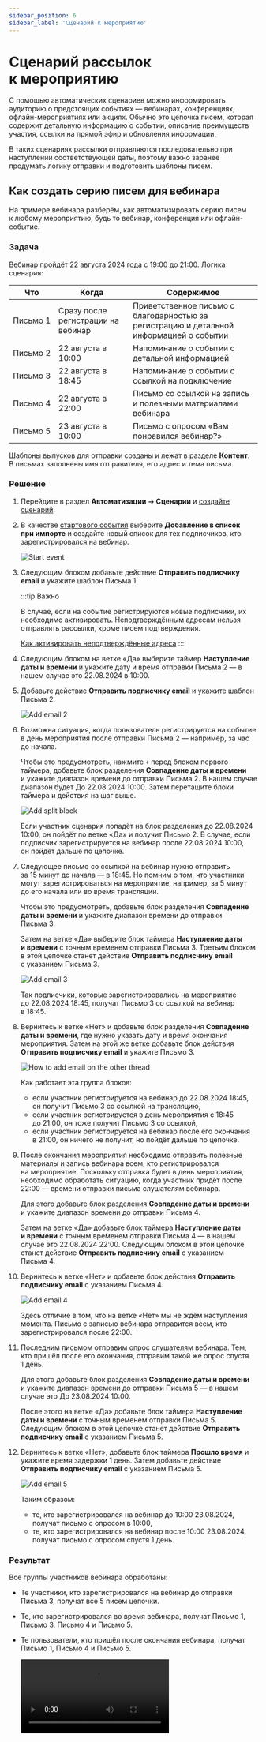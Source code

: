 ```yaml
---
sidebar_position: 6
sidebar_label: 'Cценарий к мероприятию'
---
```



# Сценарий рассылок к&nbsp;мероприятию

С помощью автоматических сценариев можно информировать аудиторию о предстоящих событиях&nbsp;&mdash; вебинарах, конференциях, офлайн-мероприятиях или акциях. Обычно это цепочка писем, которая содержит детальную информацию о&nbsp;событии, описание преимуществ участия, ссылки на&nbsp;прямой эфир и&nbsp;обновления информации.

​​В таких сценариях рассылки отправляются последовательно при наступлении соответствующей даты, поэтому важно заранее продумать логику отправки и&nbsp;подготовить шаблоны писем.

## Как создать серию писем для&nbsp;вебинара

На&nbsp;примере вебинара разберём, как автоматизировать серию писем к&nbsp;любому мероприятию, будь&nbsp;то вебинар, конференция или офлайн-событие.

### Задача

Вебинар пройдёт 22&nbsp;августа 2024 года с&nbsp;19:00 до&nbsp;21:00. Логика сценария:

| Что           | Когда                              | Содержимое                                                                              |
| ------------- | ---------------------------------- | --------------------------------------------------------------------------------------- |
| Письмо&nbsp;1 | Сразу после регистрации на вебинар | Приветственное письмо с благодарностью за регистрацию и детальной информацией о событии |
| Письмо&nbsp;2 | 22 августа в 10:00                 | Напоминание о событии с детальной информацией                                           |
| Письмо&nbsp;3 | 22 августа в 18:45                 | Напоминание о событии с ссылкой на подключение                                          |
| Письмо&nbsp;4 | 22 августа в 22:00                 | Письмо со ссылкой на запись и полезными материалами вебинара                            |
| Письмо&nbsp;5 | 23 августа в 10:00                 | Письмо с опросом «Вам понравился вебинар?»                                              |

Шаблоны выпусков для отправки созданы и&nbsp;лежат в&nbsp;разделе **Контент**. В&nbsp;письмах заполнены имя отправителя, его адрес и&nbsp;тема письма.

### Решение

1. Перейдите в&nbsp;раздел **Автоматизации → Сценарии** и&nbsp;[создайте сценарий](https://docs.sendsay.ru/automations/automation-with-workflows/workflow-creation/#как-создать-сценарий).

2. В&nbsp;качестве [стартового события](https://docs.sendsay.ru/automations/automation-with-workflows/workflow-blocks/#стартовые-события) выберите **Добавление в&nbsp;список при&nbsp;импорте** и&nbsp;создайте новый список для тех подписчиков, кто зарегистрировался на&nbsp;вебинар.

   ![Start event](/img/automations/automation-with-workflows/workflow-for-event/start-event.gif)

3. Следующим блоком добавьте действие **Отправить подписчику email** и&nbsp;укажите шаблон Письма&nbsp;1.

   :::tip Важно

   В случае, если на событие регистрируются новые подписчики, их необходимо активировать. Неподтверждённым адресам нельзя отправлять рассылки, кроме писем подтверждения.

   [Как активировать неподтверждённые адреса](https://docs.sendsay.ru/subscribers/contacts/how-to-activate-inactive-contacts)
   :::

4. Следующим блоком на ветке «Да» выберите таймер **Наступление даты и времени** и укажите дату и время отправки Письма 2 — в нашем случае это 22.08.2024 в 10:00.

5. Добавьте действие **Отправить подписчику email** и&nbsp;укажите шаблон Письма&nbsp;2.

   ![Add email 2](/img/automations/automation-with-workflows/workflow-for-event/add-email.png)

6. Возможна ситуация, когда пользователь регистрируется на&nbsp;событие в&nbsp;день мероприятия после отправки Письма 2&nbsp;&mdash; например, за&nbsp;час до&nbsp;начала.

   Чтобы это предусмотреть, нажмите `+` перед блоком первого таймера, добавьте блок разделения **Совпадение даты и&nbsp;времени** и&nbsp;укажите диапазон времени до&nbsp;отправки Письма&nbsp;2. В&nbsp;нашем случае диапазон будет До&nbsp;22.08.2024 10:00. Затем перетащите блоки таймера и действия на шаг выше.

   ![Add split block](/img/automations/automation-with-workflows/workflow-for-event/add-split-block.png)

   Если участник сценария попадёт на&nbsp;блок разделения до&nbsp;22.08.2024 10:00, он&nbsp;пойдёт по&nbsp;ветке &laquo;Да&raquo; и&nbsp;получит Письмо&nbsp;2. В&nbsp;случае, если подписчик зарегистрируется на&nbsp;вебинар после 22.08.2024 10:00, он&nbsp;пойдёт дальше по&nbsp;цепочке.

7. Следующее письмо со&nbsp;ссылкой на&nbsp;вебинар нужно отправить за&nbsp;15&nbsp;минут до&nbsp;начала&nbsp;&mdash; в&nbsp;18:45. Но&nbsp;помним о&nbsp;том, что участники могут зарегистрироваться на&nbsp;мероприятие, например, за&nbsp;5&nbsp;минут до&nbsp;его начала или во&nbsp;время трансляции.

   Чтобы это предусмотреть, добавьте блок разделения **Совпадение даты и&nbsp;времени** и&nbsp;укажите диапазон времени до&nbsp;отправки Письма&nbsp;3.

   Затем на&nbsp;ветке &laquo;Да&raquo; выберите блок таймера **Наступление даты и&nbsp;времени** с&nbsp;точным временем отправки Письма&nbsp;3. Третьим блоком в&nbsp;этой цепочке станет действие **Отправить подписчику email** с&nbsp;указанием Письма&nbsp;3.

   ![Add email 3](/img/automations/automation-with-workflows/workflow-for-event/add-email-3.png)

   Так подписчики, которые зарегистрировались на&nbsp;мероприятие до&nbsp;22.08.2024 18:45, получат Письмо 3&nbsp;со ссылкой на&nbsp;вебинар в&nbsp;18:45.

8. Вернитесь к&nbsp;ветке «Нет» и&nbsp;добавьте блок разделения **Совпадение даты и&nbsp;времени**, где нужно указать дату и&nbsp;время окончания мероприятия. Затем на&nbsp;этой&nbsp;же ветке добавьте блок действия **Отправить подписчику email** и&nbsp;укажите Письмо 3.

   ![How to add email on the other thread](/img/automations/automation-with-workflows/workflow-for-event/add-email-on-other-thread.png)

   Как работает эта группа блоков:

   - если участник регистрируется на&nbsp;вебинар до&nbsp;22.08.2024 18:45, он&nbsp;получит Письмо 3&nbsp;со ссылкой на&nbsp;трансляцию,
   - если участник регистрируется в&nbsp;день мероприятия с&nbsp;18:45 до&nbsp;21:00, он&nbsp;тоже получит Письмо 3&nbsp;со ссылкой,
   - если участник регистрируется на&nbsp;вебинар после его окончания в&nbsp;21:00, он&nbsp;ничего не&nbsp;получит, но&nbsp;пойдёт дальше по&nbsp;цепочке.

9. После окончания мероприятия необходимо отправить полезные материалы и&nbsp;запись вебинара всем, кто регистрировался на&nbsp;мероприятие. Поскольку отправка будет в&nbsp;день мероприятия, необходимо обработать ситуацию, когда участник придёт после 22:00&nbsp;&mdash; времени отправки письма слушателям вебинара.

   Для этого добавьте блок разделения **Совпадение даты и&nbsp;времени** и&nbsp;укажите диапазон времени до&nbsp;отправки Письма&nbsp;4.

   Затем на&nbsp;ветке &laquo;Да&raquo; добавьте блок таймера **Наступление даты и&nbsp;времени** с&nbsp;точным временем отправки Письма 4&nbsp;&mdash; в&nbsp;нашем случае это 22.08.2024 22:00. Следующим блоком в&nbsp;этой цепочке станет действие **Отправить подписчику email** с&nbsp;указанием Письма&nbsp;4.

10. Вернитесь к ветке «Нет» и добавьте блок действия **Отправить подписчику email** с указанием Письма 4.

    ![Add email 4](/img/automations/automation-with-workflows/workflow-for-event/add-email-4.png)

    Здесь отличие в&nbsp;том, что на&nbsp;ветке &laquo;Нет&raquo; мы&nbsp;не&nbsp;ждём наступления момента. Письмо с&nbsp;записью вебинара отправится всем, кто зарегистрировался после 22:00.

11. Последним письмом отправим опрос слушателям вебинара. Тем, кто пришёл после его окончания, отправим такой&nbsp;же опрос спустя 1&nbsp;день.

    Для этого добавьте блок разделения **Совпадение даты и&nbsp;времени** и&nbsp;укажите диапазон времени до&nbsp;отправки Письма 5&nbsp;&mdash; в&nbsp;нашем случае это До&nbsp;23.08.2024 10:00.

    После этого на&nbsp;ветке &laquo;Да&raquo; добавьте блок таймера **Наступление даты и&nbsp;времени** с&nbsp;точным временем отправки Письма 5. Следующим блоком в&nbsp;этой цепочке станет действие **Отправить подписчику email** с&nbsp;указанием Письма&nbsp;5.

12. Вернитесь к&nbsp;ветке &laquo;Нет&raquo;, добавьте блок таймера **Прошло время** и укажите время задержки 1&nbsp;день. Затем добавьте действие **Отправить подписчику email** с&nbsp;указанием Письма&nbsp;5.

    ![Add email 5](/img/automations/automation-with-workflows/workflow-for-event/add-email-5.png)

    Таким образом:

    - те, кто зарегистрировался на&nbsp;вебинар до&nbsp;10:00 23.08.2024, получат письмо с&nbsp;опросом в&nbsp;10:00,
    - те, кто зарегистрировался на&nbsp;вебинар после 10:00 23.08.2024, получат письмо с&nbsp;опросом спустя 1&nbsp;день.

### Результат

Все группы участников вебинара обработаны:

- Те участники, кто зарегистрировался на вебинар до отправки Письма 3, получат все 5 писем цепочки.
- Те, кто зарегистрировался во время вебинара, получат Письмо 1, Письмо 3, Письмо 4 и Письмо 5.
- Те пользователи, кто пришёл после окончания вебинара, получат Письмо 1, Письмо 4 и Письмо 5.

  <Video src={workflowForEvent} />

